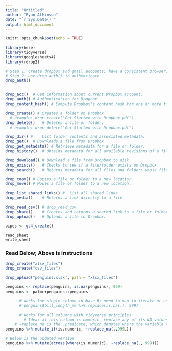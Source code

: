 ```yaml
---
title: "Untitled"
author: "Ryan Atkinson"
date: "`r Sys.Date()`"
output: html_document
---
```


```r
knitr::opts_chunk$set(echo = TRUE)
```

```r
library(here)
library(tidyverse)
library(googlesheets4)
library(rdrop2)
```

```r
# Step 1: create dropbox and gmail accounts; have a consistent browser, like Chrome; MS Edge; Safari.
# Step 2: use drop_auth() to authenticate 
drop_auth()


drop_acc()	# Get information about current Dropbox account.
drop_auth()	# Authentication for Dropbox
drop_content_hash()	# Compute Dropbox's content hash for one or more files
```

```r
drop_create() # Creates a folder on Dropbox
  # example: drop_create("Get Started with Dropbox.pdf")
drop_delete()	# Deletes a file or folder.
  # example: drop_delete("Get Started with Dropbox.pdf")	
```

```r
drop_dir() #	List folder contents and associated metadata.
drop_get()	# Downloads a file from Dropbox
drop_get_metadata()	# Retrieve metadata for a file or folder.
drop_history()	# Obtains metadata for all available revisions of a file, including the current revision.
```

```r
drop_download()	# Download a file from Dropbox to disk.
drop_exists()	# Checks to see if a file/folder exists on Dropbox
drop_search()	# Returns metadata for all files and folders whose filename contains the given search string as a substring.
```

```r
drop_copy()	# Copies a file or folder to a new location.
drop_move()	# Moves a file or folder to a new location.
```

```r
drop_list_shared_links() #	List all shared links
drop_media()	# Returns a link directly to a file.
```

```r
drop_read_csv()	# drop_read_csv
drop_share()	# Creates and returns a shared link to a file or folder.
drop_upload()	# Uploads a file to Dropbox.
```

```r
pipes <- gs4_create()

read_sheet
write_sheet
```



### Read Below; Above is instructions
```r
drop_create("xlsx_files")
drop_create("csv_files")

drop_upload("penguins.xlsx", path = "xlsx_files")

penguins <- replace(penguins, is.na(penguins), 999)
penguins <- palmerpenguins::penguins

      # works for single column in base R; need to map to iterate or use a for loop
      # penguins$bill_length_mm %>% replace(is.na(.), 999)

      # Works for all columns with tidyverse principles
        # Idea: if this column is numeric, replace any of its NA values with a 0
    # ~replace_na is the .predicate, which denotes where the variable returns TRUE
penguins %>% mutate_if(is.numeric, ~replace_na(.,999L))

# Below is the updated version
penguins %>% mutate(across(where(is.numeric), ~replace_na(., 999)))
```



